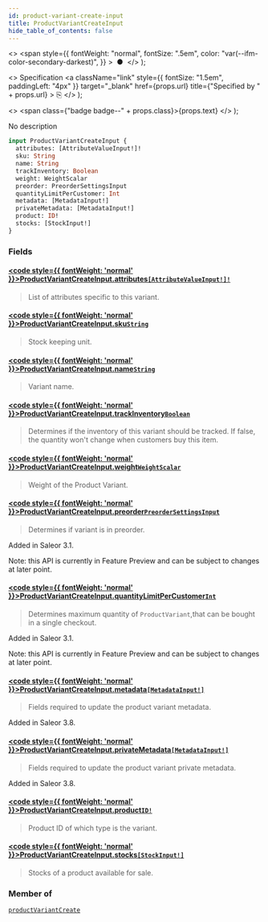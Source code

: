 ```yaml
---
id: product-variant-create-input
title: ProductVariantCreateInput
hide_table_of_contents: false
---
```


  <>
    <span
      style={{
        fontWeight: "normal",
        fontSize: ".5em",
        color: "var(--ifm-color-secondary-darkest)",
      }}
    >
      &nbsp;●&nbsp;
    </span>
  </>
);

  <>
    Specification
    <a
      className="link"
      style={{ fontSize: "1.5em", paddingLeft: "4px" }}
      target="\_blank"
      href={props.url}
      title={"Specified by " + props.url}
    >
      ⎘
    </a>
  </>
);

  <>
    <span class={"badge badge--" + props.class}>{props.text}</span>
  </>
);

No description

```graphql
input ProductVariantCreateInput {
  attributes: [AttributeValueInput!]!
  sku: String
  name: String
  trackInventory: Boolean
  weight: WeightScalar
  preorder: PreorderSettingsInput
  quantityLimitPerCustomer: Int
  metadata: [MetadataInput!]
  privateMetadata: [MetadataInput!]
  product: ID!
  stocks: [StockInput!]
}
```

### Fields

#### [<code style={{ fontWeight: 'normal' }}>ProductVariantCreateInput.<b>attributes</b></code>](#)<Bullet />[`[AttributeValueInput!]!`](../../../developer/api-reference/inputs/attribute-value-input) <Badge class="secondary" text="non-null"/> <Badge class="secondary" text="input"/>

> List of attributes specific to this variant.

#### [<code style={{ fontWeight: 'normal' }}>ProductVariantCreateInput.<b>sku</b></code>](#)<Bullet />[`String`](../../../developer/api-reference/scalars/string) <Badge class="secondary" text="scalar"/>

> Stock keeping unit.

#### [<code style={{ fontWeight: 'normal' }}>ProductVariantCreateInput.<b>name</b></code>](#)<Bullet />[`String`](../../../developer/api-reference/scalars/string) <Badge class="secondary" text="scalar"/>

> Variant name.

#### [<code style={{ fontWeight: 'normal' }}>ProductVariantCreateInput.<b>trackInventory</b></code>](#)<Bullet />[`Boolean`](../../../developer/api-reference/scalars/boolean) <Badge class="secondary" text="scalar"/>

> Determines if the inventory of this variant should be tracked. If false, the quantity won't change when customers buy this item.

#### [<code style={{ fontWeight: 'normal' }}>ProductVariantCreateInput.<b>weight</b></code>](#)<Bullet />[`WeightScalar`](../../../developer/api-reference/scalars/weight-scalar) <Badge class="secondary" text="scalar"/>

> Weight of the Product Variant.

#### [<code style={{ fontWeight: 'normal' }}>ProductVariantCreateInput.<b>preorder</b></code>](#)<Bullet />[`PreorderSettingsInput`](../../../developer/api-reference/inputs/preorder-settings-input) <Badge class="secondary" text="input"/>

> Determines if variant is in preorder.

Added in Saleor 3.1.

Note: this API is currently in Feature Preview and can be subject to changes at later point.

>

#### [<code style={{ fontWeight: 'normal' }}>ProductVariantCreateInput.<b>quantityLimitPerCustomer</b></code>](#)<Bullet />[`Int`](../../../developer/api-reference/scalars/int) <Badge class="secondary" text="scalar"/>

> Determines maximum quantity of `ProductVariant`,that can be bought in a single checkout.

Added in Saleor 3.1.

Note: this API is currently in Feature Preview and can be subject to changes at later point.

>

#### [<code style={{ fontWeight: 'normal' }}>ProductVariantCreateInput.<b>metadata</b></code>](#)<Bullet />[`[MetadataInput!]`](../../../developer/api-reference/inputs/metadata-input) <Badge class="secondary" text="list"/> <Badge class="secondary" text="input"/>

> Fields required to update the product variant metadata.

Added in Saleor 3.8.

>

#### [<code style={{ fontWeight: 'normal' }}>ProductVariantCreateInput.<b>privateMetadata</b></code>](#)<Bullet />[`[MetadataInput!]`](../../../developer/api-reference/inputs/metadata-input) <Badge class="secondary" text="list"/> <Badge class="secondary" text="input"/>

> Fields required to update the product variant private metadata.

Added in Saleor 3.8.

>

#### [<code style={{ fontWeight: 'normal' }}>ProductVariantCreateInput.<b>product</b></code>](#)<Bullet />[`ID!`](../../../developer/api-reference/scalars/id) <Badge class="secondary" text="non-null"/> <Badge class="secondary" text="scalar"/>

> Product ID of which type is the variant.

#### [<code style={{ fontWeight: 'normal' }}>ProductVariantCreateInput.<b>stocks</b></code>](#)<Bullet />[`[StockInput!]`](../../../developer/api-reference/inputs/stock-input) <Badge class="secondary" text="list"/> <Badge class="secondary" text="input"/>

> Stocks of a product available for sale.

### Member of

[`productVariantCreate`](../../../developer/api-reference/mutations/product-variant-create) <Badge class="secondary" text="mutation"/>
